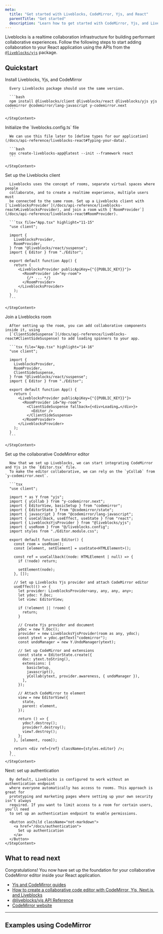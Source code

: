 ```yaml
---
meta:
  title: "Get started with Liveblocks, CodeMirror, Yjs, and React"
  parentTitle: "Get started"
  description: "Learn how to get started with CodeMirror, Yjs, and Liveblocks."
---
```


Liveblocks is a realtime collaboration infrastructure for building performant
collaborative experiences. Follow the following steps to start adding
collaboration to your React application using the APIs from the
[`@liveblocks/yjs`](/docs/api-reference/liveblocks-yjs) package.

## Quickstart

<Steps>
  <Step>
    <StepTitle>Install Liveblocks, Yjs, and CodeMirror</StepTitle>
    <StepContent>

      Every Liveblocks package should use the same version.

      ```bash
      npm install @liveblocks/client @liveblocks/react @liveblocks/yjs yjs codemirror @codemirror/lang-javascript y-codemirror.next
      ```

    </StepContent>

  </Step>
  <Step>
    <StepTitle>Initialize the `liveblocks.config.ts` file</StepTitle>
    <StepContent>

      We can use this file later to [define types for our application](/docs/api-reference/liveblocks-react#Typing-your-data).

      ```bash
      npx create-liveblocks-app@latest --init --framework react
      ```

    </StepContent>

  </Step>

  <Step>
    <StepTitle>Set up the Liveblocks client</StepTitle>
    <StepContent>

      Liveblocks uses the concept of rooms, separate virtual spaces where people
      collaborate, and to create a realtime experience, multiple users must
      be connected to the same room. Set up a Liveblocks client with [`LiveblocksProvider`](/docs/api-reference/liveblocks-react#LiveblocksProvider), and join a room with [`RoomProvider`](/docs/api-reference/liveblocks-react#RoomProvider).

      ```tsx file="App.tsx" highlight="11-15"
      "use client";

      import {
        LiveblocksProvider,
        RoomProvider,
      } from "@liveblocks/react/suspense";
      import { Editor } from "./Editor";

      export default function App() {
        return (
          <LiveblocksProvider publicApiKey={"{{PUBLIC_KEY}}"}>
            <RoomProvider id="my-room">
              {/* ... */}
            </RoomProvider>
          </LiveblocksProvider>
        );
      }
      ```

    </StepContent>

  </Step>
  <Step>
    <StepTitle>Join a Liveblocks room</StepTitle>
    <StepContent>

      After setting up the room, you can add collaborative components inside it, using
      [`ClientSideSuspense`](/docs/api-reference/liveblocks-react#ClientSideSuspense) to add loading spinners to your app.

      ```tsx file="App.tsx" highlight="14-16"
      "use client";

      import {
        LiveblocksProvider,
        RoomProvider,
        ClientSideSuspense,
      } from "@liveblocks/react/suspense";
      import { Editor } from "./Editor";

      export default function App() {
        return (
          <LiveblocksProvider publicApiKey={"{{PUBLIC_KEY}}"}>
            <RoomProvider id="my-room">
              <ClientSideSuspense fallback={<div>Loading…</div>}>
                <Editor />
              </ClientSideSuspense>
            </RoomProvider>
          </LiveblocksProvider>
        );
      }
      ```

    </StepContent>

  </Step>
  <Step>
    <StepTitle>Set up the collaborative CodeMirror editor</StepTitle>
    <StepContent>

      Now that we set up Liveblocks, we can start integrating CodeMirror and Yjs in the `Editor.tsx` file.
      To make the editor collaborative, we can rely on the `yCollab` from `y-codemirror.next`.

      ```tsx
      "use client";

      import * as Y from "yjs";
      import { yCollab } from "y-codemirror.next";
      import { EditorView, basicSetup } from "codemirror";
      import { EditorState } from "@codemirror/state";
      import { javascript } from "@codemirror/lang-javascript";
      import { useCallback, useEffect, useState } from "react";
      import { LiveblocksYjsProvider } from "@liveblocks/yjs";
      import { useRoom } from "@/liveblocks.config";
      import styles from "./Editor.module.css";

      export default function Editor() {
        const room = useRoom();
        const [element, setElement] = useState<HTMLElement>();

        const ref = useCallback((node: HTMLElement | null) => {
          if (!node) return;

          setElement(node);
        }, []);

        // Set up Liveblocks Yjs provider and attach CodeMirror editor
        useEffect(() => {
          let provider: LiveblocksProvider<any, any, any, any>;
          let ydoc: Y.Doc;
          let view: EditorView;

          if (!element || !room) {
            return;
          }

          // Create Yjs provider and document
          ydoc = new Y.Doc();
          provider = new LiveblocksYjsProvider(room as any, ydoc);
          const ytext = ydoc.getText("codemirror");
          const undoManager = new Y.UndoManager(ytext);

          // Set up CodeMirror and extensions
          const state = EditorState.create({
            doc: ytext.toString(),
            extensions: [
              basicSetup,
              javascript(),
              yCollab(ytext, provider.awareness, { undoManager }),
            ],
          });

          // Attach CodeMirror to element
          view = new EditorView({
            state,
            parent: element,
          });

          return () => {
            ydoc?.destroy();
            provider?.destroy();
            view?.destroy();
          };
        }, [element, room]);

        return <div ref={ref} className={styles.editor} />;
      }
      ```
    </StepContent>

  </Step>
  <Step lastStep>
    <StepTitle>Next: set up authentication</StepTitle>
    <StepContent>

      By default, Liveblocks is configured to work without an authentication endpoint
      where everyone automatically has access to rooms. This approach is great for
      prototyping and marketing pages where setting up your own security isn’t always
      required. If you want to limit access to a room for certain users, you’ll need
      to set up an authentication endpoint to enable permissions.

      <Button asChild className="not-markdown">
        <a href="/docs/authentication">
          Set up authentication
        </a>
      </Button>
    </StepContent>

  </Step>
</Steps>

## What to read next

Congratulations! You now have set up the foundation for your collaborative
CodeMirror editor inside your React application.

- [Yjs and CodeMirror guides](/docs/guides?technologies=yjs%2Ccodemirror)
- [How to create a collaborative code editor with CodeMirror, Yjs, Next.js, and Liveblocks](/docs/guides/how-to-create-a-collaborative-code-editor-with-codemirror-yjs-nextjs-and-liveblocks)
- [@liveblocks/yjs API Reference](/docs/api-reference/liveblocks-yjs)
- [CodeMirror website](https://codemirror.net)

---

## Examples using CodeMirror

<ListGrid columns={2}>
  <ExampleCard
    example={{
      title: "Collaborative Code Editor",
      slug: "collaborative-code-editor/nextjs-yjs-codemirror",
      image: "/images/examples/thumbnails/code-editor.jpg",
    }}
    technologies={["nextjs"]}
    openInNewWindow
  />
</ListGrid>
